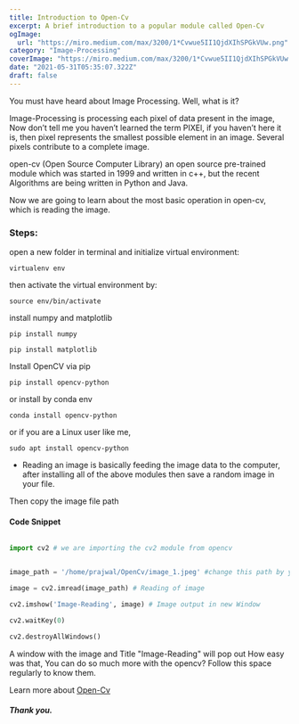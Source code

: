 ```yaml
---
title: Introduction to Open-Cv
excerpt: A brief introduction to a popular module called Open-Cv
ogImage:
  url: "https://miro.medium.com/max/3200/1*Cvwue5II1QjdXIhSPGkVUw.png"
category: "Image-Processing"
coverImage: "https://miro.medium.com/max/3200/1*Cvwue5II1QjdXIhSPGkVUw.png"
date: "2021-05-31T05:35:07.322Z"
draft: false
---
```


You must have heard about Image Processing. Well, what is it?

Image-Processing is processing each pixel of data present in the image, Now don’t tell me you haven’t learned the term PIXEl, if you haven’t here it is, then pixel represents the smallest possible element in an image. Several pixels contribute to a complete image.

open-cv (Open Source Computer Library) an open source pre-trained module which was started in 1999 and written in c++, but the recent Algorithms are being written in Python and Java.

Now we are going to learn about the most basic operation in open-cv, which is reading the image.

### Steps:

open a new folder in terminal and initialize virtual environment:

`virtualenv env`

then activate the virtual environment by:

`source env/bin/activate`

install numpy and matplotlib

`pip install numpy`

`pip install matplotlib`

Install OpenCV via pip

`pip install opencv-python`

or install by conda env

`conda install opencv-python`

or if you are a Linux user like me,

`sudo apt install opencv-python`

- Reading an image is basically feeding the image data to the computer, after installing all of the above modules then save a random image in your file.

Then copy the image file path

#### Code Snippet

```python

import cv2 # we are importing the cv2 module from opencv


image_path = '/home/prajwal/OpenCv/image_1.jpeg' #change this path by your image path

image = cv2.imread(image_path) # Reading of image

cv2.imshow('Image-Reading', image) # Image output in new Window

cv2.waitKey(0)

cv2.destroyAllWindows()
```

A window with the image and Title "Image-Reading" will pop out
How easy was that, You can do so much more with the opencv? Follow this space regularly to know them.

Learn more about [Open-Cv](https://opencv.org/)

##### Thank you.
